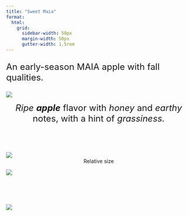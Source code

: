 ```yaml
---
title: "Sweet Maia"
format:
  html: 
    grid:
      sidebar-width: 50px
      margin-width: 50px
      gutter-width: 1.5rem
---
```


:::{style="font-size: x-large;"}
An early-season MAIA apple with fall qualities.
:::

::: grid
::: g-col-5

![](img/transparentapples/maia-crop.png)

:::{style="font-size: x-large;"}
<center><i> Ripe</i> <i><b>apple</b></i> flavor with <i>honey</i> and <i>earthy</i> notes, with a hint of <i>grassiness.</i></center><br>
:::

![](img/maia-crop.jpg)
<center>Relative size</center>

:::

::: g-col-5

![](img/websitefigs/Apple_Sweet Maia.svg)

<br><br><br>

![](img/flavfigs/flavor_plot_Sweet Maia.svg)

:::
:::